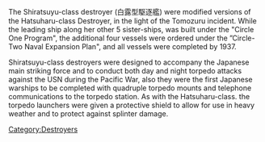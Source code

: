 The Shiratsuyu-class destroyer (白露型駆逐艦) were modified versions of the Hatsuharu-class Destroyer, in the light of the Tomozuru incident. While the leading ship along her other 5 sister-ships, was built under the "Circle One Program", the additional four vessels were ordered under the ”Circle-Two Naval Expansion Plan", and all vessels were completed by 1937.

Shiratsuyu-class destroyers were designed to accompany the Japanese main striking force and to conduct both day and night torpedo attacks against the USN during the Pacific War, also they were the first Japanese warships to be completed with quadruple torpedo mounts and telephone communications to the torpedo station. As with the Hatsuharu-class. the torpedo launchers were given a protective shield to allow for use in heavy weather and to protect against splinter damage.
[[Category:Destroyers]]